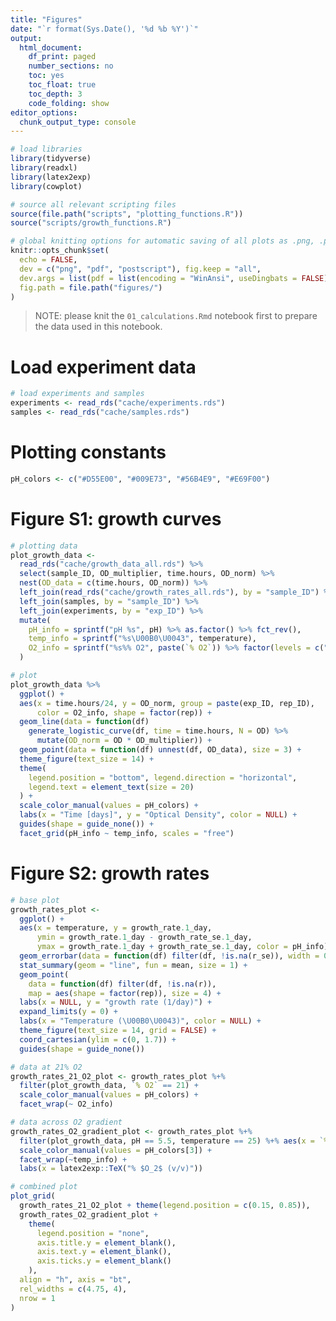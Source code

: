 ```yaml
---
title: "Figures"
date: "`r format(Sys.Date(), '%d %b %Y')`"
output:
  html_document: 
    df_print: paged
    number_sections: no
    toc: yes
    toc_float: true
    toc_depth: 3
    code_folding: show
editor_options:
  chunk_output_type: console
---
```


```r
# load libraries
library(tidyverse)
library(readxl)
library(latex2exp)
library(cowplot)

# source all relevant scripting files
source(file.path("scripts", "plotting_functions.R"))
source("scripts/growth_functions.R")

# global knitting options for automatic saving of all plots as .png, .pdf, and .ps
knitr::opts_chunk$set(
  echo = FALSE,
  dev = c("png", "pdf", "postscript"), fig.keep = "all",
  dev.args = list(pdf = list(encoding = "WinAnsi", useDingbats = FALSE)),
  fig.path = file.path("figures/")
)
```

> NOTE: please knit the `01_calculations.Rmd` notebook first to prepare the data used in this notebook.

# Load experiment data

```r
# load experiments and samples
experiments <- read_rds("cache/experiments.rds")
samples <- read_rds("cache/samples.rds")
```

# Plotting constants

```r
pH_colors <- c("#D55E00", "#009E73", "#56B4E9", "#E69F00")
```

# Figure S1: growth curves

```r
# plotting data
plot_growth_data <- 
  read_rds("cache/growth_data_all.rds") %>%
  select(sample_ID, OD_multiplier, time.hours, OD_norm) %>%
  nest(OD_data = c(time.hours, OD_norm)) %>%
  left_join(read_rds("cache/growth_rates_all.rds"), by = "sample_ID") %>%
  left_join(samples, by = "sample_ID") %>%
  left_join(experiments, by = "exp_ID") %>%
  mutate(
    pH_info = sprintf("pH %s", pH) %>% as.factor() %>% fct_rev(),
    temp_info = sprintf("%s\U00B0\U0043", temperature), 
    O2_info = sprintf("%s%% O2", paste(`% O2`)) %>% factor(levels = c("1% O2", "5% O2", "21% O2"))
  ) 

# plot
plot_growth_data %>%
  ggplot() + 
  aes(x = time.hours/24, y = OD_norm, group = paste(exp_ID, rep_ID), 
      color = O2_info, shape = factor(rep)) +
  geom_line(data = function(df) 
    generate_logistic_curve(df, time = time.hours, N = OD) %>% 
      mutate(OD_norm = OD * OD_multiplier)) +
  geom_point(data = function(df) unnest(df, OD_data), size = 3) +
  theme_figure(text_size = 14) +
  theme(
    legend.position = "bottom", legend.direction = "horizontal", 
    legend.text = element_text(size = 20)
  ) +
  scale_color_manual(values = pH_colors) +
  labs(x = "Time [days]", y = "Optical Density", color = NULL) +
  guides(shape = guide_none()) +
  facet_grid(pH_info ~ temp_info, scales = "free") 
```

# Figure S2: growth rates

```r
# base plot
growth_rates_plot <- 
  ggplot() +
  aes(x = temperature, y = growth_rate.1_day, 
      ymin = growth_rate.1_day - growth_rate_se.1_day, 
      ymax = growth_rate.1_day + growth_rate_se.1_day, color = pH_info) + 
  geom_errorbar(data = function(df) filter(df, !is.na(r_se)), width = 0, show.legend = FALSE) +
  stat_summary(geom = "line", fun = mean, size = 1) +
  geom_point(
    data = function(df) filter(df, !is.na(r)), 
    map = aes(shape = factor(rep)), size = 4) +
  labs(x = NULL, y = "growth rate (1/day)") +
  expand_limits(y = 0) +
  labs(x = "Temperature (\U00B0\U0043)", color = NULL) +
  theme_figure(text_size = 14, grid = FALSE) +
  coord_cartesian(ylim = c(0, 1.7)) +
  guides(shape = guide_none())

# data at 21% O2
growth_rates_21_O2_plot <- growth_rates_plot %+% 
  filter(plot_growth_data, `% O2` == 21) +
  scale_color_manual(values = pH_colors) +
  facet_wrap(~ O2_info) 

# data across O2 gradient
growth_rates_O2_gradient_plot <- growth_rates_plot %+% 
  filter(plot_growth_data, pH == 5.5, temperature == 25) %+% aes(x = `% O2`) +
  scale_color_manual(values = pH_colors[3]) + 
  facet_wrap(~temp_info) + 
  labs(x = latex2exp::TeX("% $O_2$ (v/v)")) 

# combined plot
plot_grid(
  growth_rates_21_O2_plot + theme(legend.position = c(0.15, 0.85)),
  growth_rates_O2_gradient_plot + 
    theme(
      legend.position = "none",
      axis.title.y = element_blank(),
      axis.text.y = element_blank(),
      axis.ticks.y = element_blank()
    ),
  align = "h", axis = "bt",
  rel_widths = c(4.75, 4),
  nrow = 1
)
```


